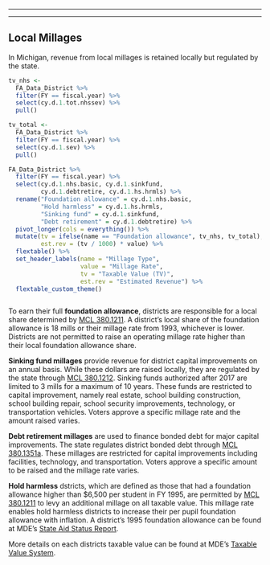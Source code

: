------------------------------------------------------------------------

------------------------------------------------------------------------

## Local Millages

In Michigan, revenue from local millages is retained locally but regulated by the state.  

```r

tv_nhs <- 
  FA_Data_District %>% 
  filter(FY == fiscal.year) %>% 
  select(cy.d.1.tot.nhssev) %>% 
  pull()

tv_total <- 
  FA_Data_District %>% 
  filter(FY == fiscal.year) %>% 
  select(cy.d.1.sev) %>% 
  pull()

FA_Data_District %>% 
  filter(FY == fiscal.year) %>% 
  select(cy.d.1.nhs.basic, cy.d.1.sinkfund, 
         cy.d.1.debtretire, cy.d.1.hs.hrmls) %>%
  rename("Foundation allowance" = cy.d.1.nhs.basic,
         "Hold harmless" = cy.d.1.hs.hrmls,
         "Sinking fund" = cy.d.1.sinkfund,
         "Debt retirement" = cy.d.1.debtretire) %>% 
  pivot_longer(cols = everything()) %>% 
  mutate(tv = ifelse(name == "Foundation allowance", tv_nhs, tv_total),
         est.rev = (tv / 1000) * value) %>% 
  flextable() %>% 
  set_header_labels(name = "Millage Type",
                    value = "Millage Rate",
                    tv = "Taxable Value (TV)",
                    est.rev = "Estimated Revenue") %>% 
  flextable_custom_theme()



```


To earn their full **foundation allowance**, districts are responsible for a local share determined by [MCL 380.1211](https://www.legislature.mi.gov/Laws/MCL?objectName=MCL-380-1211). A district's local share of the foundation allowance is 18 mills or their millage rate from 1993, whichever is lower. Districts are not permitted to raise an operating millage rate higher than their local foundation allowance share. 

**Sinking fund millages** provide revenue for district capital improvements on an annual basis. While these dollars are raised locally, they are regulated by the state through [MCL 380.1212](https://www.legislature.mi.gov/Laws/MCL?objectName=mcl-380-1212). Sinking funds authorized after 2017 are limited to 3 mills for a maximum of 10 years. These funds are restricted to capital improvement, namely real estate, school building construction, school building repair, school security improvements, technology, or transportation vehicles. Voters approve a specific millage rate and the amount raised varies.

**Debt retirement millages** are used to finance bonded debt for major capital improvements. The state regulates district bonded debt through [MCL 380.1351a](https://www.legislature.mi.gov/Laws/MCL?objectName=mcl-380-1351a). These millages are restricted for capital improvements including facilities, technology, and transportation. Voters approve a specific amount to be raised and the millage rate varies.

**Hold harmless** dstricts, which are defined as those that had a foundation allowance higher than $6,500 per student in FY 1995, are permitted by [MCL 380.1211](https://www.legislature.mi.gov/Laws/MCL?objectName=MCL-380-1211) to levy an additional millage on all taxable value. This millage rate enables hold harmless districts to increase their per pupil foundation allowance with inflation. A district's 1995 foundation allowance can be found at MDE's [State Aid Status Report](https://mdoe.state.mi.us/samspublic/Home/StatusReportDetail). 


More details on each districts taxable value can be found at MDE's [Taxable Value System](https://mdoe.state.mi.us/TVS/Menu). 


